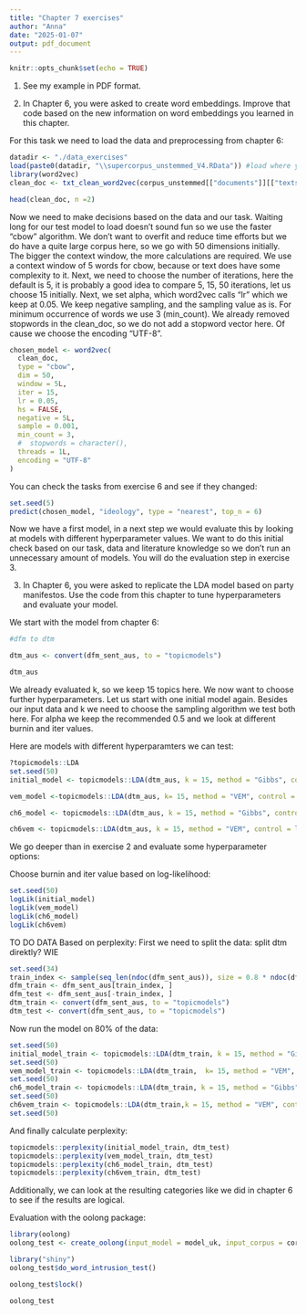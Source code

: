 ```yaml
---
title: "Chapter 7 exercises"
author: "Anna"
date: "2025-01-07"
output: pdf_document
---
```


```r
knitr::opts_chunk$set(echo = TRUE)
```

1) See my example in PDF format.

2) In Chapter 6, you were asked to create word embeddings. Improve that code based on the new information on word embeddings you learned in this chapter.

For this task we need to load the data and preprocessing from chapter 6:

```r
datadir <- "./data_exercises"
load(paste0(datadir, "\\supercorpus_unstemmed_V4.RData")) #load where you saved it
library(word2vec)
clean_doc <- txt_clean_word2vec(corpus_unstemmed[["documents"]][["texts"]], ascii = TRUE, alpha = TRUE, tolower = TRUE, trim = TRUE)
```


```r
head(clean_doc, n =2)
```

Now we need to make decisions based on the data and our task. Waiting long for our test model to load doesn't sound fun so we use the faster "cbow" algorithm. We don't want to overfit and reduce time efforts but we do have a quite large corpus here, so we go with 50 dimensions initially. The bigger the context window, the more calculations are required. We use a context window of 5 words for cbow, because or text does have some complexity to it. Next, we need to choose the number of iterations, here the default is 5, it is probably a good idea to compare 5, 15, 50 iterations, let us choose 15 initially. Next, we set alpha, which word2vec calls "lr" which we keep at 0.05. We keep negative sampling, and the sampling value as is. 
For minimum occurrence of words we use 3 (min_count). We already removed stopwords in the clean_doc, so we do not add a stopword vector here. Of cause we choose the encoding "UTF-8". 

```r
chosen_model <- word2vec(
  clean_doc,
  type = "cbow",
  dim = 50,
  window = 5L,
  iter = 15,
  lr = 0.05,
  hs = FALSE,
  negative = 5L,
  sample = 0.001,
  min_count = 3,
  #  stopwords = character(),
  threads = 1L,
  encoding = "UTF-8"
)
```

You can check the tasks from exercise 6 and see if they changed:
```r
set.seed(5)
predict(chosen_model, "ideology", type = "nearest", top_n = 6)

```

Now we have a first model, in a next step we would evaluate this by looking at models with different hyperparameter values. We want to do this initial check based on our task, data and literature knowledge so we don't run an unnecessary amount of models. You will do the evaluation step in exercise 3.

3) In Chapter 6, you were asked to replicate the LDA model based on party manifestos. Use the code from this chapter to tune hyperparameters and evaluate your model. 

We start with the model from chapter 6:

```r
#dfm to dtm

dtm_aus <- convert(dfm_sent_aus, to = "topicmodels")

dtm_aus
```
We already evaluated k, so we keep 15 topics here. We now want to choose further hyperparameters.
Let us start with one initial model again. Besides our input data and k we need to choose the sampling algorithm
we test both here. For alpha we keep the recommended 0.5 and we look at different burnin and iter values.

Here are models with different hyperparamters we can test:
```r
?topicmodels::LDA
set.seed(50)
initial_model <- topicmodels::LDA(dtm_aus, k = 15, method = "Gibbs", control = list(alpha = 0.5, burnin = 10, iter =100))

vem_model <-topicmodels::LDA(dtm_aus, k= 15, method = "VEM", control = list(alpha = 0.5, burnin = 10, iter =100)) 

ch6_model <- topicmodels::LDA(dtm_aus, k = 15, method = "Gibbs", control = list(alpha = 0.5, burnin = 1000, iter =3000)) 

ch6vem <- topicmodels::LDA(dtm_aus, k = 15, method = "VEM", control = list(alpha = 0.5, burnin = 1000, iter =3000)) 
```

We go deeper than in exercise 2 and evaluate some hyperparameter options:

Choose burnin and iter value based on log-likelihood:
```r
set.seed(50)
logLik(initial_model) 
logLik(vem_model)
logLik(ch6_model)
logLik(ch6vem)
```

TO DO DATA
Based on perplexity:
First we need to split the data:
split dtm direktly? WIE
```r
set.seed(34)
train_index <- sample(seq_len(ndoc(dfm_sent_aus)), size = 0.8 * ndoc(dfm_sent_aus), replace = FALSE)
dfm_train <- dfm_sent_aus[train_index, ]
dfm_test <- dfm_sent_aus[-train_index, ]
dtm_train <- convert(dfm_sent_aus, to = "topicmodels") 
dtm_test <- convert(dfm_sent_aus, to = "topicmodels")
```

Now run the model on 80% of the data:
```r
set.seed(50)
initial_model_train <- topicmodels::LDA(dtm_train, k = 15, method = "Gibbs", control = list(alpha = 0.5, burnin = 10, iter =100))
set.seed(50)
vem_model_train <- topicmodels::LDA(dtm_train,  k= 15, method = "VEM", control = list(alpha = 0.5, burnin = 10, iter =100)) 
set.seed(50)
ch6_model_train <- topicmodels::LDA(dtm_train, k = 15, method = "Gibbs", control = list(alpha = 0.5, burnin = 1000, iter =3000))
set.seed(50)
ch6vem_train <- topicmodels::LDA(dtm_train,k = 15, method = "VEM", control = list(alpha = 0.5, burnin = 1000, iter =3000)) 
set.seed(50)
```

And finally calculate perplexity:
```r
topicmodels::perplexity(initial_model_train, dtm_test) 
topicmodels::perplexity(vem_model_train, dtm_test) 
topicmodels::perplexity(ch6_model_train, dtm_test) 
topicmodels::perplexity(ch6vem_train, dtm_test) 
```

Additionally, we can look at the resulting categories like we did in chapter 6 to see if the results are logical.

Evaluation with the oolong package:
```r
library(oolong)
oolong_test <- create_oolong(input_model = model_uk, input_corpus = corpus_uk_sent$text)

```
```r
library("shiny")
oolong_test$do_word_intrusion_test()
```
```r
oolong_test$lock()
```
```r
oolong_test
```


